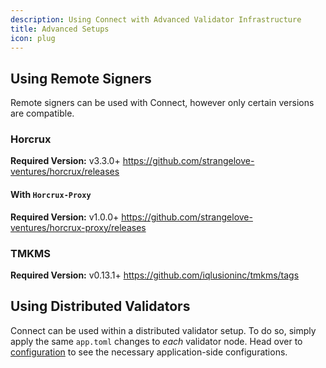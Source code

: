```yaml
---
description: Using Connect with Advanced Validator Infrastructure
title: Advanced Setups
icon: plug
---
```


## Using Remote Signers <Icon icon="key-skeleton-left-right" />

Remote signers can be used with Connect, however only certain versions are compatible.

### Horcrux

**Required Version:** v3.3.0+ https://github.com/strangelove-ventures/horcrux/releases

#### With `Horcrux-Proxy`

**Required Version:** v1.0.0+ https://github.com/strangelove-ventures/horcrux-proxy/releases

### TMKMS

**Required Version:** v0.13.1+ https://github.com/iqlusioninc/tmkms/tags


## Using Distributed Validators <Icon icon="network-wired" />

Connect can be used within a distributed validator setup. To do so, simply apply the same `app.toml` changes to _each_ validator node.
Head over to [configuration](configuration#application) to see the necessary application-side configurations.
